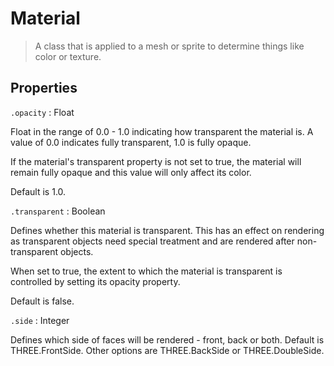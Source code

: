 # Material

> A class that is applied to a mesh or sprite to determine things like color or texture.

## Properties

`.opacity` : Float

Float in the range of 0.0 - 1.0 indicating how transparent the material is. A value of 0.0 indicates fully transparent, 1.0 is fully opaque.

If the material's transparent property is not set to true, the material will remain fully opaque and this value will only affect its color.

Default is 1.0.

`.transparent` : Boolean

Defines whether this material is transparent. This has an effect on rendering as transparent objects need special treatment and are rendered after non-transparent objects.

When set to true, the extent to which the material is transparent is controlled by setting its opacity property.

Default is false.

`.side` : Integer

Defines which side of faces will be rendered - front, back or both. Default is THREE.FrontSide. Other options are THREE.BackSide or THREE.DoubleSide.
